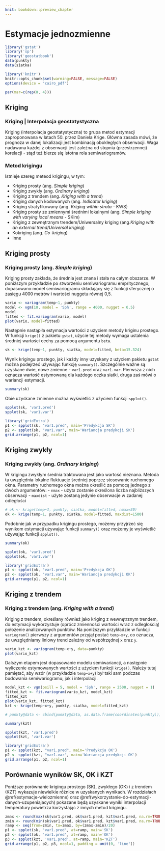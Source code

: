 ```yaml
---
knit: bookdown::preview_chapter
---
```


# Estymacje jednozmienne {#estymacje-jednozmienne}

```r
library('gstat')
library('sp')
library('geostatbook')
data(punkty)
data(siatka)
```

```r
library('knitr')
knitr::opts_chunk$set(warning=FALSE, message=FALSE)
options(device = "cairo_pdf")
```

```r
par(mar=c(rep(0, 4)))
```

## Kriging

### Kriging | Interpolacja geostatystyczna

Kriging (interpolacja geostatystyczna) to grupa metod estymacji zaproponowana w latach 50. przez Daniela Krige. Główna zasada mówi, że prognoza w danej lokalizacji jest kombinacją obokległych obserwacji. Waga nadawana każdej z obserwacji jest zależna od stopnia (przestrzennej) korelacji - stąd też bierze się istotna rola semiwariogramów.

### Metod krigingu

Istnieje szereg meteod krigingu, w tym:

- Kriging prosty (ang. *Simple kriging*)
- Kriging zwykły (ang. *Ordinary kriging*)
- Kriging z trendem (ang. *Kriging with a trend*)
- Kriging danych kodowanych (ang. *Indicator kriging*)
- Kriging stratyfikowany (ang. *Kriging within strata* – KWS)
- Kriging prosty ze zmiennymi średnimi lokalnymi (ang. *Simple kriging with varying local means* - SKlm)
- Kriging z zewnętrznym trendem/Uniwersalny kriging (ang.*Kriging with an external trend/Universal kriging*)
- Kokriging (ang. *Co-kriging*)
- Inne

## Kriging prosty
### Kriging prosty (ang. *Simple kriging*)

Kriging prosty zakłada, że średnia jest znana i stała na całym obszarze. W poniższym przykładzie po stworzeniu semiwariogramu empritycznego, dopasowano model semiwariogramu składający się z funkcji sferycznej o zasięgu 4000 metrów i wartości nuggetu równej 0,5.

```r
vario <- variogram(temp~1, punkty)
model <- vgm(10, model = 'Sph', range = 4000, nugget = 0.5)
model
fitted <- fit.variogram(vario, model)
plot(vario, model=fitted)
```

Następnie nastąpiła estymacja wartości z użyciem metody kriginu prostego. W funkcji `krige()` z pakietu `gstat`, użycie tej metody wymaga ustalenia średniej wartości cechy za pomocą argumentu `beta`. 

```r
sk <- krige(temp~1, punkty, siatka, model=fitted, beta=15.324)
```

Wynik krigingu prostego, jak i każdy inny uzyskany z użyciem pakietu `gstat` można podejrzeć używając funkcję `summary()`. Szczególnie ważne są uzyskane dwie, nowe zmienne - `var1.pred` oraz `var1.var`. Pierwsza z nich oznacza wartość estymowaną dla każdego oczka siatki, druga zaś mówi o wariancji estymacji. 

```r
summary(sk)
```

Obie uzyskane zmienne można wyświetlić z użyciem funkcji `spplot()`.

```r
spplot(sk, 'var1.pred')
spplot(sk, 'var1.var')
```

```r
library('gridExtra')
p1 <- spplot(sk, "var1.pred", main='Predykcja SK')
p2 <- spplot(sk, "var1.var", main='Wariancja predykcji SK')
grid.arrange(p1, p2, ncol=1)
```

## Kriging zwykły 
### Kriging zwykły (ang. *Ordinary kriging*)

W krigingu zwykłym średnia traktowana jest jako wartość nieznana. Metoda ta uwzględnia lokalne fluktuacje średniej poprzez stosowanie ruchomego okna. Parametry ruchomego okna można określić za pomocą jednego z dwóch argumentów:
    - `nmax` - użyta zostanie określona liczba najbliższych obserwacji
    - `maxdist` -  użyte zostaną jedynie obserwacje w zadanej odległości

```r
# ok <- krige(temp~1, punkty, siatka, model=fitted, nmax=30)
ok <- krige(temp~1, punkty, siatka, model=fitted, maxdist=1500)
```

Podobnie jak w przypadku krigingu prostego, możemy przyjrzeć się wynikom estymacji używając funkcji `summary()` oraz możemy je wyświetlić używając funkcji `spplot()`.

```r
summary(ok)
```

```r
spplot(ok, 'var1.pred')
spplot(ok, 'var1.var')
```

```r
library('gridExtra')
p1 <- spplot(ok, "var1.pred", main='Predykcja OK')
p2 <- spplot(ok, "var1.var", main='Wariancja predykcji OK')
grid.arrange(p1, p2, ncol=1)
```

<!--
```r
spplot(ok, "var1.pred", sp.layout=list(punkty, pch=21, col="white"))
spplot(ok, "var1.var", sp.layout=list(punkty, pch=21, col="white"))
```
-->

## Kriging z trendem
### Kriging z trendem (ang. *Kriging with a trend*)

Kriging z trendem, określany również jako kriging z wewnętrznym trendem, do estymacji wykorzystuje (oprócz zmienności wartości wraz z odległością) położenie analizowanych punktów. Na poniższym przykładzie w funkcji `variogram()` pierwszy z argumentów przyjął postać `temp~x+y`, co oznacza, że uwzględniamy liniowy trend zależny od współrzędnej `x` oraz `y`.

```r
vario_kzt <- variogram(temp~x+y, data=punkty)
plot(vario_kzt)
```

Dalszym etapem jest dopasowanie modelu semiwariancji, a następnie wyliczenie estymowanych wartości z użyciem funkcji `krige()`. Należy tutaj pamiętać, aby wzór (w przykładzie `temp~x+y`) był taki sam podczas budowania semiwariogramu, jak i interpolacji.

```r
model_kzt <- vgm(psill = 5, model = 'Sph', range = 2500, nugget = 1)
fitted_kzt <- fit.variogram(vario_kzt, model_kzt)
fitted_kzt
plot(vario_kzt, fitted_kzt)
kzt <- krige(temp~x+y, punkty, siatka, model=fitted_kzt)
```

```r
# punkty@data <- cbind(punkty@data, as.data.frame(coordinates(punkty)))
```

```r
summary(kzt)
```

```r
spplot(kzt, 'var1.pred')
spplot(kzt, 'var1.var')
```

```r
library('gridExtra')
p1 <- spplot(kzt, "var1.pred", main='Predykcja OK')
p2 <- spplot(kzt, "var1.var", main='Wariancja predykcji OK')
grid.arrange(p1, p2, ncol=1)
```

## Porównanie wyników SK, OK i KZT

Poniższe porównanie krigingu prostego (SK), zwykłego (OK) i z trendem (KZT) wykazuje niewielkie różnice w uzyskanych wynikach. W rozdziałach  \@ref(estymacje-wielozmienne) oraz \@ref(wykorzystanie-do-estymacji-danych-uzupeniajacych) pokazane będą uzyskane wyniki interpolacji temperatury powietrza korzystając z innych metod krigingu.

```r
zmax <- round(max(sk$var1.pred, ok$var1.pred, kzt$var1.pred, na.rm=TRUE), 1) + 0.1    
zmin <- round(min(sk$var1.pred, ok$var1.pred, kzt$var1.pred, na.rm=TRUE), 1) - 0.1    
ramp <- seq(from=zmin, to=zmax, by=(zmax-zmin)/20)
p1 <- spplot(sk, 'var1.pred', at=ramp, main='SK')
p2 <- spplot(ok, 'var1.pred', at=ramp, main='OK')
p3 <- spplot(kzt, 'var1.pred', at=ramp, main='KZT')
grid.arrange(p1, p2, p3, ncol=1, padding = unit(0, 'line'))
```
